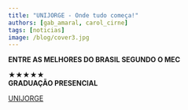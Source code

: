 ```yaml
---
title: "UNIJORGE - Onde tudo começa!"
authors: [gab_amaral, carol_cirne]
tags: [noticias]
image: /blog/cover3.jpg
---
```


**ENTRE AS MELHORES DO BRASIL SEGUNDO O MEC**

★★★★★  
**GRADUAÇÃO PRESENCIAL**

[UNIJORGE](https://www.instagram.com/p/DJScbfAxO-Q/?igsh=ajVrcWp6a3FhcGNk)
